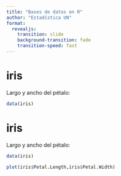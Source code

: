 ```yaml
---
title: "Bases de datos en R"
author: "Estadística UN"
format: 
  revealjs:
    transition: slide
    background-transition: fade
    transition-speed: fast
---
```


# iris {auto-animate=true}

Largo y ancho del pétalo:

```.r
data(iris)
```

# iris {auto-animate=true}

Largo y ancho del pétalo:

```.r
data(iris)

plot(iris$Petal.Length,iris$Petal.Width)
```
